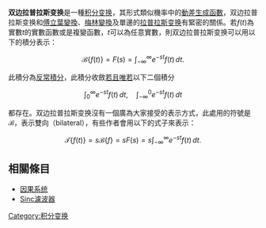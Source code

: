 '''双边拉普拉斯变换'''是一種[[积分变换|积分变换]]，其形式類似機率中的[[動差生成函數|動差生成函數]]，双边拉普拉斯变换和[[傅立葉變換|傅立葉變換]]、[[梅林變換|梅林變換]]及單邊的[[拉普拉斯变换|拉普拉斯变换]]有緊密的關係。若''ƒ''(''t'')為實數''t''的實數函數或是複變函數，''t''可以為任意實數，則双边拉普拉斯变换可以用以下的積分表示：

:<math>\mathcal{B} \left\{f(t)\right\} = F(s) = 
\int_{-\infty}^\infty e^{-st} f(t) \,dt.</math>

此積分為[[反常積分|反常積分]]，此積分收斂[[若且唯若|若且唯若]]以下二個積分

:<math>\int_0^\infty e^{-st} f(t) \, dt,\quad \int_{-\infty}^0  e^{-st} f(t) \, dt</math>

都存在。双边拉普拉斯变换沒有一個廣為大家接受的表示方式，此處用的符號是<math>\mathcal{B}</math>，表示雙向（bilateral），有些作者會用以下的式子來表示：

:<math>\mathcal{T}\left\{f(t)\right\} = s\mathcal{B}\left\{f\right\} = sF(s) =
s \int_{-\infty}^\infty  e^{-st} f(t) \, dt.</math>

==相關條目==
*[[因果系统|因果系统]]
*[[Sinc濾波器|Sinc濾波器]]

{{數學小作品}}

[[Category:积分变换|Category:积分变换]]